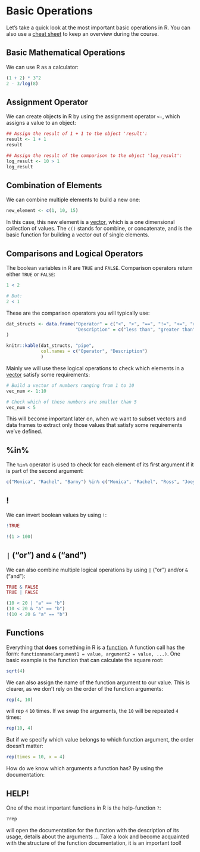 # Basic Operations

Let's take a quick look at the most important basic operations in R. You can also use a [cheat sheet](https://iqss.github.io/dss-workshops/R/Rintro/base-r-cheat-sheet.pdf) to keep an overview during the course.

## Basic Mathematical Operations

We can use R as a calculator:

```r
(1 + 2) * 3^2
2 - 3/log(8)
```

## Assignment Operator

We can create objects in R by using the assignment operator `<-`, which assigns a value to an object:

```r
## Assign the result of 1 + 1 to the object 'result':
result <- 1 + 1
result

## Assign the result of the comparison to the object 'log_result':
log_result <- 10 > 1
log_result
```

## Combination of Elements

We can combine multiple elements to build a new one:

```r
new_element <- c(1, 10, 15)
```

In this case, this new element is a [vector](./qmd/final_exercise/data_structures.html#vector), which is a one dimensional collection of values. The `c()` stands for combine, or concatenate, and is the basic function for building a vector out of single elements.

## Comparisons and Logical Operators

The boolean variables in R are `TRUE` and `FALSE`. Comparison operators return either `TRUE` or `FALSE`:

```r
1 < 2

# But:
2 < 1

```

These are the comparison operators you will typically use:

```r
dat_structs <- data.frame("Operator" = c("<", ">", "==", "!=", "<=", ">=", "%in%"),
                          "Description" = c("less than", "greater than", "equal to", "not equal to", "less or equal", "greater or equal", "part of")
)

knitr::kable(dat_structs, "pipe",
             col.names = c("Operator", "Description")
             ) 
```

Mainly we will use these logical operations to check which elements in a [vector](../data_structures/data_structures.qmd#vector) satisfy some requirements:

```r
# Build a vector of numbers ranging from 1 to 10
vec_num <- 1:10

# Check which of these numbers are smaller than 5
vec_num < 5
```

This will become important later on, when we want to subset vectors and data frames to extract only those values that satisfy some requirements we've defined.

## %in%

The `%in%` operator is used to check for each element of its first argument if it is part of the second argument:

```r
c("Monica", "Rachel", "Barny") %in% c("Monica", "Rachel", "Ross", "Joey", "Phoebe", "Chandler")
```

## !

We can invert boolean values by using `!`:

```r
!TRUE

!(1 > 100)
```

## `|` ("or") and `&` ("and")

We can also combine multiple logical operations by using `|` ("or") and/or `&` ("and"):

```r
TRUE & FALSE
TRUE | FALSE

(10 < 20 | "a" == "b")
(10 < 20 & "a" == "b")
!(10 < 20 & "a" == "b")

```

## Functions

Everything that **does** something in R is a [function](../functions/functions.qmd). A function call has the form: `functionname(argument1 = value, argument2 = value, ...)`. One basic example is the function that can calculate the square root:

```r
sqrt(4)
```

We can also assign the name of the function argument to our value. This is clearer, as we don't rely on the order of the function arguments:

```r
rep(4, 10)
```

will rep `4` `10` times. If we swap the arguments, the `10` will be repeated `4` times:

```r
rep(10, 4)
```

But if we specify which value belongs to which function argument, the order doesn't matter:

```r
rep(times = 10, x = 4)
```

How do we know which arguments a function has? By using the documentation:

## HELP!

One of the most important functions in R is the help-function `?`:

```r
?rep
```

will open the documentation for the function with the description of its usage, details about the arguments ... Take a look and become acquainted with the structure of the function documentation, it is an important tool!
